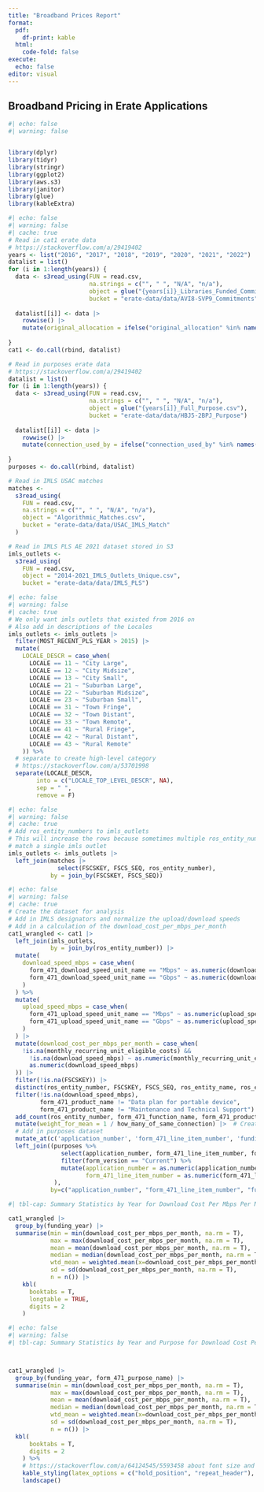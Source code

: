 ```yaml
---
title: "Broadband Prices Report"
format: 
  pdf:
    df-print: kable
  html: 
    code-fold: false
execute:
  echo: false
editor: visual
---
```


## Broadband Pricing in Erate Applications

```r
#| echo: false
#| warning: false


library(dplyr)
library(tidyr)
library(stringr)
library(ggplot2)
library(aws.s3)
library(janitor)
library(glue)
library(kableExtra)
```

```r
#| echo: false
#| warning: false
#| cache: true
# Read in cat1 erate data
# https://stackoverflow.com/a/29419402
years <- list("2016", "2017", "2018", "2019", "2020", "2021", "2022")
datalist = list()
for (i in 1:length(years)) {
  data <- s3read_using(FUN = read.csv,
                       na.strings = c("", " ", "N/A", "n/a"),
                       object = glue("{years[i]}_Libraries_Funded_Committed_Category_1.csv"),
                       bucket = "erate-data/data/AVI8-SVP9_Commitments")
    
  datalist[[i]] <- data |> 
    rowwise() |> 
    mutate(original_allocation = ifelse("original_allocation" %in% names(data), original_allocation, NA)) # some years don't have this column add it in #https://stackoverflow.com/a/45858094
  
}
cat1 <- do.call(rbind, datalist)

# Read in purposes erate data
# https://stackoverflow.com/a/29419402
datalist = list()
for (i in 1:length(years)) {
  data <- s3read_using(FUN = read.csv,
                       na.strings = c("", " ", "N/A", "n/a"),
                       object = glue("{years[i]}_Full_Purpose.csv"),
                       bucket = "erate-data/data/HBJ5-2BPJ_Purpose")
    
  datalist[[i]] <- data |> 
    rowwise() |> 
    mutate(connection_used_by = ifelse("connection_used_by" %in% names(data), connection_used_by, NA)) # some years don't have this column add it in #https://stackoverflow.com/a/45858094
  
}
purposes <- do.call(rbind, datalist)

# Read in IMLS USAC matches
matches <-
  s3read_using(
    FUN = read.csv,
    na.strings = c("", " ", "N/A", "n/a"),
    object = "Algorithmic_Matches.csv",
    bucket = "erate-data/data/USAC_IMLS_Match"
  )

# Read in IMLS PLS AE 2021 dataset stored in S3
imls_outlets <- 
  s3read_using(
    FUN = read.csv,
    object = "2014-2021_IMLS_Outlets_Unique.csv",
    bucket = "erate-data/data/IMLS_PLS")
```

```r
#| echo: false
#| warning: false
#| cache: true
# We only want imls outlets that existed from 2016 on
# Also add in descriptions of the Locales
imls_outlets <- imls_outlets |> 
  filter(MOST_RECENT_PLS_YEAR > 2015) |> 
  mutate(
    LOCALE_DESCR = case_when(
      LOCALE == 11 ~ "City Large",
      LOCALE == 12 ~ "City Midsize",
      LOCALE == 13 ~ "City Small",
      LOCALE == 21 ~ "Suburban Large",
      LOCALE == 22 ~ "Suburban Midsize",
      LOCALE == 23 ~ "Suburban Small",
      LOCALE == 31 ~ "Town Fringe",
      LOCALE == 32 ~ "Town Distant",
      LOCALE == 33 ~ "Town Remote",
      LOCALE == 41 ~ "Rural Fringe",
      LOCALE == 42 ~ "Rural Distant",
      LOCALE == 43 ~ "Rural Remote"
    )) %>% 
  # separate to create high-level category
  # https://stackoverflow.com/a/53701998
  separate(LOCALE_DESCR, 
        into = c("LOCALE_TOP_LEVEL_DESCR", NA),
        sep = " ",
        remove = F)
```

```r
#| echo: false
#| warning: false
#| cache: true
# Add ros_entity_numbers to imls_outlets
# This will increase the rows because sometimes multiple ros_entity_numbers
# match a single imls outlet
imls_outlets <- imls_outlets |> 
  left_join(matches |> 
              select(FSCSKEY, FSCS_SEQ, ros_entity_number),
            by = join_by(FSCSKEY, FSCS_SEQ))
```

```r
#| echo: false
#| warning: false
#| cache: true
# Create the dataset for analysis
# Add in IMLS designators and normalize the upload/download speeds
# Add in a calculation of the download_cost_per_mbps_per_month 
cat1_wrangled <- cat1 |>
  left_join(imls_outlets,
            by = join_by(ros_entity_number)) |>
  mutate(
    download_speed_mbps = case_when(
      form_471_download_speed_unit_name == "Mbps" ~ as.numeric(download_speed),
      form_471_download_speed_unit_name == "Gbps" ~ as.numeric(download_speed) * 1000
    )
  ) %>%
  mutate(
    upload_speed_mbps = case_when(
      form_471_upload_speed_unit_name == "Mbps" ~ as.numeric(upload_speed),
      form_471_upload_speed_unit_name == "Gbps" ~ as.numeric(upload_speed) * 1000
    )
  ) |>
  mutate(download_cost_per_mbps_per_month = case_when(
    !is.na(monthly_recurring_unit_eligible_costs) &&
      !is.na(download_speed_mbps) ~ as.numeric(monthly_recurring_unit_eligible_costs) /
      as.numeric(download_speed_mbps)
  )) |> 
  filter(!is.na(FSCSKEY)) |> 
  distinct(ros_entity_number, FSCSKEY, FSCS_SEQ, ros_entity_name, ros_entity_type, ros_subtype, ros_physical_state, ros_urban_rural_status, billed_entity_number, organization_name, organization_entity_type_name, org_state, funding_year, application_number, form_471_line_item_number, form_471_function_name, form_471_product_name, total_monthly_cost, monthly_recurring_unit_eligible_costs, download_speed_mbps, upload_speed_mbps, download_cost_per_mbps_per_month) |> 
  filter(!is.na(download_speed_mbps),
         form_471_product_name != "Data plan for portable device",
         form_471_product_name != "Maintenance and Technical Support") |> 
  add_count(ros_entity_number, form_471_function_name, form_471_product_name, funding_year, name="how_many_of_same_connection") |> 
  mutate(weight_for_mean = 1 / how_many_of_same_connection) |>  # Create a weight for mean calc
  # Add in purposes dataset
  mutate_at(c('application_number', 'form_471_line_item_number', 'funding_year'), as.numeric) |> 
  left_join((purposes %>% 
               select(application_number, form_471_line_item_number, form_471_purpose_name, form_version, connection_directly_school, connection_supports_service, funding_year) %>% 
               filter(form_version == "Current") %>% 
               mutate(application_number = as.numeric(application_number),
                      form_471_line_item_number = as.numeric(form_471_line_item_number))
             ), 
            by=c("application_number", "form_471_line_item_number", "funding_year")) 
```

```r
#| tbl-cap: Summary Statistics by Year for Download Cost Per Mbps Per Month

cat1_wrangled |> 
  group_by(funding_year) |> 
  summarise(min = min(download_cost_per_mbps_per_month, na.rm = T),
            max = max(download_cost_per_mbps_per_month, na.rm = T),
            mean = mean(download_cost_per_mbps_per_month, na.rm = T),
            median = median(download_cost_per_mbps_per_month, na.rm = T),
            wtd_mean = weighted.mean(x=download_cost_per_mbps_per_month, w=weight_for_mean, na.rm=TRUE),
            sd = sd(download_cost_per_mbps_per_month, na.rm = T),
            n = n()) |> 
    kbl(
      booktabs = T,
      longtable = TRUE,
      digits = 2
    ) 
```

```r
#| echo: false
#| warning: false
#| tbl-cap: Summary Statistics by Year and Purpose for Download Cost Per Mbps Per Month



cat1_wrangled |> 
  group_by(funding_year, form_471_purpose_name) |> 
  summarise(min = min(download_cost_per_mbps_per_month, na.rm = T),
            max = max(download_cost_per_mbps_per_month, na.rm = T),
            mean = mean(download_cost_per_mbps_per_month, na.rm = T),
            median = median(download_cost_per_mbps_per_month, na.rm = T),
            wtd_mean = weighted.mean(x=download_cost_per_mbps_per_month, w=weight_for_mean, na.rm=TRUE),
            sd = sd(download_cost_per_mbps_per_month, na.rm = T),
            n = n()) |> 
  kbl(
      booktabs = T,
      digits = 2
    ) %>%
    # https://stackoverflow.com/a/64124545/5593458 about font size and longtable
    kable_styling(latex_options = c("hold_position", "repeat_header"), font_size = 6, full_width = TRUE) %>%
    landscape()
```
